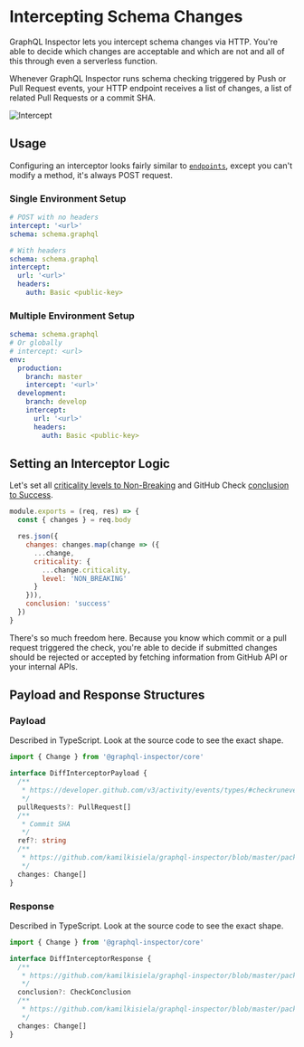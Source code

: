 # Intercepting Schema Changes

GraphQL Inspector lets you intercept schema changes via HTTP. You're able to decide which changes
are acceptable and which are not and all of this through even a serverless function.

Whenever GraphQL Inspector runs schema checking triggered by Push or Pull Request events, your HTTP
endpoint receives a list of changes, a list of related Pull Requests or a commit SHA.

![Intercept](../../../../public/assets/img/github/intercept.png)

## Usage

Configuring an interceptor looks fairly similar to [`endpoints`](endpoints), except you can't modify
a method, it's always POST request.

### Single Environment Setup

```yaml
# POST with no headers
intercept: '<url>'
schema: schema.graphql

# With headers
schema: schema.graphql
intercept:
  url: '<url>'
  headers:
    auth: Basic <public-key>
```

### Multiple Environment Setup

```yaml
schema: schema.graphql
# Or globally
# intercept: <url>
env:
  production:
    branch: master
    intercept: '<url>'
  development:
    branch: develop
    intercept:
      url: '<url>'
      headers:
        auth: Basic <public-key>
```

## Setting an Interceptor Logic

Let's set all
[criticality levels to Non-Breaking](https://github.com/kamilkisiela/graphql-inspector/blob/master/packages/core/src/diff/changes/change.ts#L67)
and GitHub Check
[conclusion to Success](https://github.com/kamilkisiela/graphql-inspector/blob/master/packages/github/src/types.ts#L33).

```js
module.exports = (req, res) => {
  const { changes } = req.body

  res.json({
    changes: changes.map(change => ({
      ...change,
      criticality: {
        ...change.criticality,
        level: 'NON_BREAKING'
      }
    })),
    conclusion: 'success'
  })
}
```

There's so much freedom here. Because you know which commit or a pull request triggered the check,
you're able to decide if submitted changes should be rejected or accepted by fetching information
from GitHub API or your internal APIs.

## Payload and Response Structures

### Payload

Described in TypeScript. Look at the source code to see the exact shape.

```ts
import { Change } from '@graphql-inspector/core'

interface DiffInterceptorPayload {
  /**
   * https://developer.github.com/v3/activity/events/types/#checkrunevent - see "pull_request"
   */
  pullRequests?: PullRequest[]
  /**
   * Commit SHA
   */
  ref?: string
  /**
   * https://github.com/kamilkisiela/graphql-inspector/blob/master/packages/core/src/diff/changes/change.ts#L76-L81
   */
  changes: Change[]
}
```

### Response

Described in TypeScript. Look at the source code to see the exact shape.

```ts
import { Change } from '@graphql-inspector/core'

interface DiffInterceptorResponse {
  /**
   * https://github.com/kamilkisiela/graphql-inspector/blob/master/packages/github/src/types.ts#L32-L36
   */
  conclusion?: CheckConclusion
  /**
   * https://github.com/kamilkisiela/graphql-inspector/blob/master/packages/core/src/diff/changes/change.ts#L76-L81
   */
  changes: Change[]
}
```
